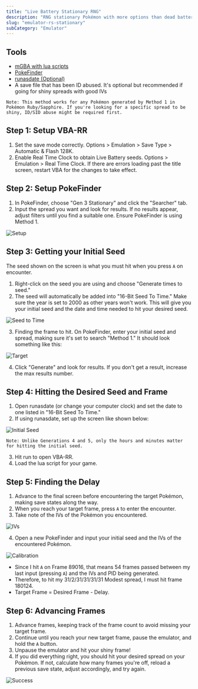 ```yaml
---
title: "Live Battery Stationary RNG"
description: "RNG stationary Pokémon with more options than dead battery"
slug: "emulator-rs-stationary"
subCategory: "Emulator"
---
```


## Tools

- [mGBA with lua scripts](/mgba-setup)
- [PokeFinder](https://github.com/Admiral-Fish/PokeFinder/releases)
- [runasdate (Optional)](https://www.nirsoft.net/utils/run_as_date.html)
- A save file that has been ID abused. It's optional but recommended if going for shiny spreads with good IVs

```
Note: This method works for any Pokémon generated by Method 1 in Pokémon Ruby/Sapphire. If you're looking for a specific spread to be shiny, ID/SID abuse might be required first.
```

## Step 1: Setup VBA-RR

1. Set the save mode correctly. Options > Emulation > Save Type > Automatic & Flash 128K.
2. Enable Real Time Clock to obtain Live Battery seeds. Options > Emulation > Real Time Clock. If there are errors loading past the title screen, restart VBA for the changes to take effect.

## Step 2: Setup PokeFinder

1. In PokeFinder, choose "Gen 3 Stationary" and click the "Searcher" tab.
2. Input the spread you want and look for results. If no results appear, adjust filters until you find a suitable one. Ensure PokeFinder is using Method 1.

![Setup](/images/Ruby-Sapphire/Stationary/Setup.png)

## Step 3: Getting your Initial Seed

The seed shown on the screen is what you must hit when you press `A` on encounter.

1. Right-click on the seed you are using and choose "Generate times to seed."
2. The seed will automatically be added into "16-Bit Seed To Time." Make sure the year is set to 2000 as other years won't work. This will give you your initial seed and the date and time needed to hit your desired seed.

![Seed to Time](/images/Ruby-Sapphire/Stationary/Seed-to-Time.png)

3. Finding the frame to hit. On PokeFinder, enter your initial seed and spread, making sure it's set to search "Method 1." It should look something like this:

![Target](/images/Ruby-Sapphire/Stationary/Target.png)

4. Click "Generate" and look for results. If you don't get a result, increase the max results number.

## Step 4: Hitting the Desired Seed and Frame

1. Open runasdate (or change your computer clock) and set the date to one listed in "16-Bit Seed To Time."
2. If using runasdate, set up the screen like shown below:

![Initial Seed](/images/Ruby-Sapphire/Stationary/Initial-Seed.png)

```
Note: Unlike Generations 4 and 5, only the hours and minutes matter for hitting the initial seed.
```

3. Hit run to open VBA-RR.
4. Load the lua script for your game.

## Step 5: Finding the Delay

1. Advance to the final screen before encountering the target Pokémon, making save states along the way.
2. When you reach your target frame, press `A` to enter the encounter.
3. Take note of the IVs of the Pokémon you encountered.

![IVs](/images/Ruby-Sapphire/Stationary/IVs.png)

4. Open a new PokeFinder and input your initial seed and the IVs of the encountered Pokémon.

![Calibration](/images/Ruby-Sapphire/Stationary/Calibration.png)

- Since I hit `A` on Frame 89016, that means 54 frames passed between my last input (pressing `A`) and the IVs and PID being generated.
- Therefore, to hit my 31/2/31/31/31/31 Modest spread, I must hit frame 180124.
- Target Frame = Desired Frame - Delay.

## Step 6: Advancing Frames

1. Advance frames, keeping track of the frame count to avoid missing your target frame.
2. Continue until you reach your new target frame, pause the emulator, and hold the `A` button.
3. Unpause the emulator and hit your shiny frame!
4. If you did everything right, you should hit your desired spread on your Pokémon. If not, calculate how many frames you're off, reload a previous save state, adjust accordingly, and try again.

![Success](/images/Ruby-Sapphire/Stationary/Success.png)
